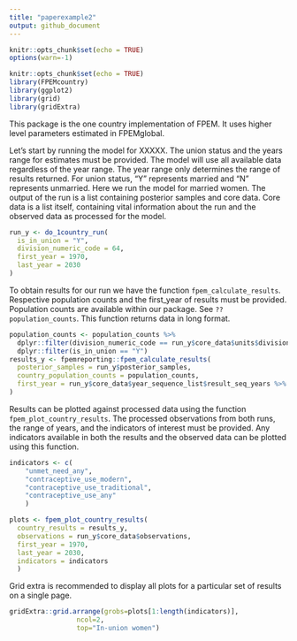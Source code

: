 ```yaml
---
title: "paperexample2"
output: github_document
---
```


```r
knitr::opts_chunk$set(echo = TRUE)
options(warn=-1)
```



```r
knitr::opts_chunk$set(echo = TRUE)
library(FPEMcountry)
library(ggplot2)
library(grid)
library(gridExtra)
```

This package is the one country implementation of FPEM. It uses higher level parameters estimated in FPEMglobal.


Let's start by running the model for XXXXX. The union status and the years range for estimates must be provided. The model will use all available data regardless of the year range. The year range only determines the range of results returned. For union status, "Y" represents married and "N" represents unmarried. Here we run the model for married women. The output of the run is a list containing posterior samples and core data. Core data is a list itself, containing vital information about the run and the observed data as processed for the model. 
```r
run_y <- do_1country_run(
  is_in_union = "Y",
  division_numeric_code = 64,
  first_year = 1970,
  last_year = 2030
)
```

To obtain results for our run we have the function `fpem_calculate_results`. Respective population counts and the first_year of results must be provided. Population counts are available within our package. See `??population_counts`. This function returns data in long format.
```r
population_counts <- population_counts %>%
  dplyr::filter(division_numeric_code == run_y$core_data$units$division_numeric_code) %>%
  dplyr::filter(is_in_union == "Y")
results_y <- fpemreporting::fpem_calculate_results(
  posterior_samples = run_y$posterior_samples,
  country_population_counts = population_counts,
  first_year = run_y$core_data$year_sequence_list$result_seq_years %>% min()
)
```


Results can be plotted against processed data using the function `fpem_plot_country_results`. The processed observations from both runs, the range of years, and the indicators of interest must be provided. Any indicators available in both the results and the observed data can be plotted using this function.
```r

indicators <- c(
    "unmet_need_any",
    "contraceptive_use_modern",
    "contraceptive_use_traditional",
    "contraceptive_use_any"
    )

plots <- fpem_plot_country_results(
  country_results = results_y,
  observations = run_y$core_data$observations,
  first_year = 1970,
  last_year = 2030,
  indicators = indicators
  )
```

Grid extra is recommended to display all plots for a particular set of results on a single page. 
```r
gridExtra::grid.arrange(grobs=plots[1:length(indicators)],
                 ncol=2,
                 top="In-union women")
```
